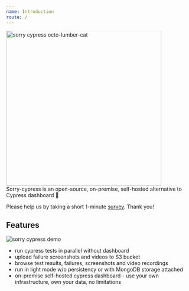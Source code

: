```yaml
---
name: Introduction
route: /
---
```


<div style={{ textAlign: 'center'}}>

<img width="420" src="public/octolumbercat.png" alt="sorry cypress octo-lumber-cat" />

<div>Sorry-cypress is an open-source, on-premise, self-hosted alternative to Cypress dashboard 🌲</div>

Please help us by taking a short 1-minute [survey](https://forms.gle/qxoTPFiokLWuc6eZ7). Thank you!
</div>


## Features

<img src="public/demo.gif" alt="sorry cypress demo" />

- run cypress tests in parallel without dashboard
- upload failure screenshots and videos to S3 bucket
- browse test results, failures, screenshots and video recordings
- run in light mode w/o persistency or with MongoDB storage attached
- on-premise self-hosted cypress dashboard - use your own infrastructure, own your data, no limitations

